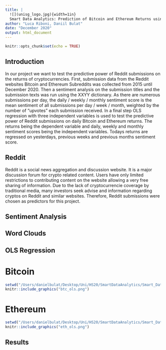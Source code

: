 ```yaml
---
title: |
  ![](unisg_logo.jpg){width=1in}  
  Smart Data Analytics: Prediction of Bitcoin and Ethereum Returns using Subreddits
author: "Luca Riboni, Daniil Bulat"
date: "December 2020"
output: html_document
---
```




```r
knitr::opts_chunk$set(echo = TRUE)
```

## Introduction

In our project we want to test the predictive power of Reddit submissions on the
returns of cryptocurrencies. First, submission data from the Reddit
websites Bitcoin and Ethereum Subreddits was collected from 2015 until December 2020.
Then a sentiment analysis on the submission titles and the submission texts was run
using the XXYY dictionary. As there are numerous submissions per day, the daily / weekly / monthly
sentiment score is the mean sentiment of all submissions per day / week / month, weighted by the
number of "upvotes" each submission received. In a final step OLS regression with three 
independent variables is used to test the predictive power of Reddit submissions
on daily Bitcoin and Ethereum returns. The returns being the dependent variable
and daily, weekly and monthly sentiment scores being the independent variables.
Todays returns are regressed on yesterdays, previous weeks and previous months sentiment score.


## Reddit

Reddit is a social news aggregation and discussion website. It is a major discussion
forum for crypto related content. Users have only limited restrictions to contributing
content on the website allowing a very free sharing of information.
Due to the lack of cryptocurrencie coverage by traditional media, many investors
seek advise and information regarding cryptos on Reddit and similar websites.
Therefore, Reddit submissions were chosen as predictors for this project.

## Sentiment Analysis

## Word Clouds

## OLS Regression
# Bitcoin
```r
setwd("/Users/danielbulat/Desktop/Uni/HS20/SmartDataAnalytics/Smart_Data_Analytics_HS20/images")
knitr::include_graphics("btc_ols.png")
```
# Ethereum
```r
setwd("/Users/danielbulat/Desktop/Uni/HS20/SmartDataAnalytics/Smart_Data_Analytics_HS20/images")
knitr::include_graphics("eth_ols.png")
```

## Results


